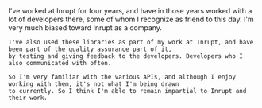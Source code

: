 
<AuthorNote title="My bias with Inrupt">
    I've worked at Inrupt for four years, and have in those years worked with a lot of developers there, some of
    whom I recognize as friend to this day. I'm very much biased toward Inrupt as a company.

    I've also used these libraries as part of my work at Inrupt, and have been part of the quality assurance part of it,
    by testing and giving feedback to the developers. Developers who I also communicated with often.

    So I'm very familiar with the various APIs, and although I enjoy working with them, it's not what I'm being drawn
    to currently. So I think I'm able to remain impartial to Inrupt and their work.
</AuthorNote>